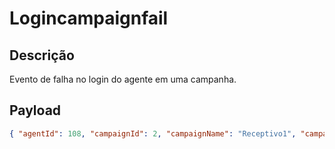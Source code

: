 # Logincampaignfail

## Descrição

Evento de falha no login do agente em uma campanha.

## Payload

```json copy
{ "agentId": 108, "campaignId": 2, "campaignName": "Receptivo1", "campaignCode": "Campanha Receptiva 1" }
```
